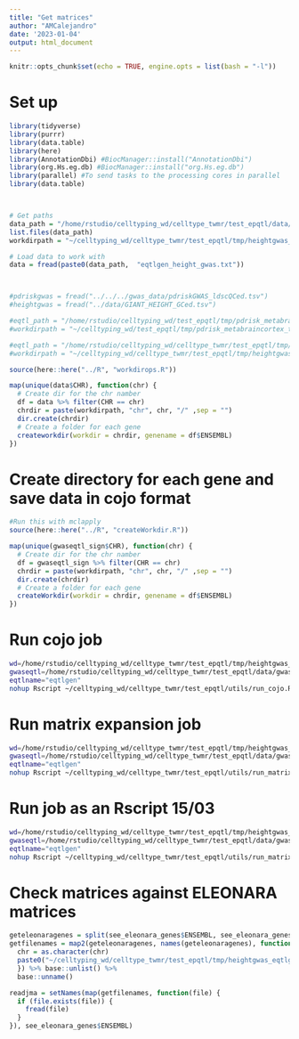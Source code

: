 ```yaml
---
title: "Get matrices"
author: "AMCalejandro"
date: '2023-01-04'
output: html_document
---
```


```r
knitr::opts_chunk$set(echo = TRUE, engine.opts = list(bash = "-l"))
```





# Set up

```r
library(tidyverse)
library(purrr)
library(data.table)
library(here)
library(AnnotationDbi) #BiocManager::install("AnnotationDbi")
library(org.Hs.eg.db) #BiocManager::install("org.Hs.eg.db")
library(parallel) #To send tasks to the processing cores in parallel
library(data.table)



# Get paths
data_path = "/home/rstudio/celltyping_wd/celltype_twmr/test_epqtl/data/gwasqtl_qc/"
list.files(data_path)
workdirpath = "~/celltyping_wd/celltype_twmr/test_epqtl/tmp/heightgwas_eqtlgen_twmr/genes_final_test/"

# Load data to work with
data = fread(paste0(data_path,  "eqtlgen_height_gwas.txt"))



#pdriskgwas = fread("../../../gwas_data/pdriskGWAS_ldscQCed.tsv")
#heightgwas = fread("../data/GIANT_HEIGHT_GCed.tsv")

#eqtl_path = "/home/rstudio/celltyping_wd/test_epqtl/tmp/pdrisk_metabraincortex_twmr/eqtl_filtered"
#workdirpath = "~/celltyping_wd/test_epqtl/tmp/pdrisk_metabraincortex_twmr/genes_tmp/"

#eqtl_path = "/home/rstudio/celltyping_wd/celltype_twmr/test_epqtl/tmp/heightgwas_eqtlgen_twmr/eqtl_filtered"
#workdirpath = "~/celltyping_wd/celltype_twmr/test_epqtl/tmp/heightgwas_eqtlgen_twmr//genes_tmp/"
```



```r
source(here::here("../R", "workdirops.R"))

map(unique(data$CHR), function(chr) {
  # Create dir for the chr namber
  df = data %>% filter(CHR == chr)
  chrdir = paste(workdirpath, "chr", chr, "/" ,sep = "")
  dir.create(chrdir)
  # Create a folder for each gene
  createworkdir(workdir = chrdir, genename = df$ENSEMBL)
})
```


# Create directory for each gene and save data in cojo format
```r
#Run this with mclapply
source(here::here("../R", "createWorkdir.R"))

map(unique(gwaseqtl_sign$CHR), function(chr) {
  # Create dir for the chr namber
  df = gwaseqtl_sign %>% filter(CHR == chr)
  chrdir = paste(workdirpath, "chr", chr, "/" ,sep = "")
  dir.create(chrdir)
  # Create a folder for each gene
  createWorkdir(workdir = chrdir, genename = df$ENSEMBL)
})
```



# Run cojo job
```bash
wd=/home/rstudio/celltyping_wd/celltype_twmr/test_epqtl/tmp/heightgwas_eqtlgen_twmr/genes_final_test/
gwaseqtl=/home/rstudio/celltyping_wd/celltype_twmr/test_epqtl/data/gwasqtl_qc/eqtlgen_height_gwas.txt
eqtlname="eqtlgen"
nohup Rscript ~/celltyping_wd/celltype_twmr/test_epqtl/utils/run_cojo.R --args $wd $gwaseqtl $eqtlname  2>&1 &
```

# Run matrix expansion job

```bash
wd=/home/rstudio/celltyping_wd/celltype_twmr/test_epqtl/tmp/heightgwas_eqtlgen_twmr/genes_tmp_NEW/
gwaseqtl=/home/rstudio/celltyping_wd/celltype_twmr/test_epqtl/data/gwasqtl_qc/eqtlgen_height_gwas.txt
eqtlname="eqtlgen"
nohup Rscript ~/celltyping_wd/celltype_twmr/test_epqtl/utils/run_matrixexpand.R --args $wd $gwaseqtl $eqtlname > run_matrixexpand.OUT 2>&1 &
```


# Run job as an Rscript 15/03

```bash
wd=/home/rstudio/celltyping_wd/celltype_twmr/test_epqtl/tmp/heightgwas_eqtlgen_twmr/genes_FINAL_V3/
gwaseqtl=/home/rstudio/celltyping_wd/celltype_twmr/test_epqtl/data/gwasqtl_qc/eqtlgen_height_gwas.txt
eqtlname="eqtlgen"
nohup Rscript ~/celltyping_wd/celltype_twmr/test_epqtl/utils/run_matrixexpand.R --args $wd $gwaseqtl $eqtlname > run_matrixexpand.OUT 2>&1 &
```



# Check matrices against ELEONARA matrices

```r
geteleonaragenes = split(see_eleonara_genes$ENSEMBL, see_eleonara_genes$CHR)
getfilenames = map2(geteleonaragenes, names(geteleonaragenes), function(gene, chr) {
  chr = as.character(chr)
  paste0("~/celltyping_wd/celltype_twmr/test_epqtl/tmp/heightgwas_eqtlgen_twmr/genes_tmp/chr",chr, "/", gene, "/", gene, ".txt.jma.cojo")
  }) %>% base::unlist() %>%
  base::unname()

readjma = setNames(map(getfilenames, function(file) {
  if (file.exists(file)) {
    fread(file)
  }
}), see_eleonara_genes$ENSEMBL)
```










